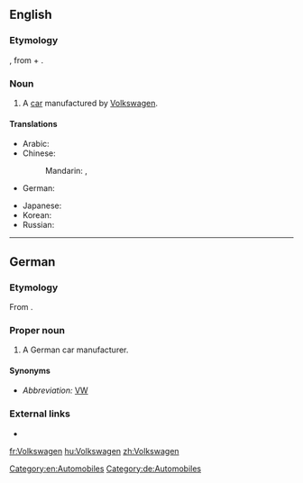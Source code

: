==English==

===Etymology===
{{bor|en|de|Volkswagen}}, from {{m|de|Volks||people's}} + {{m|de|Wagen|g=m||car, vehicle}}.

===Noun===
{{en-noun}}

# A [[car]] manufactured by [[w:Volkswagen|Volkswagen]].

====Translations====
{{trans-top|a car manufacturer, a car manufactured by Volkswagen (transliterations)}}
* Arabic: {{t|ar|فولكس واجن|m|tr=fulkswāgin}}
* Chinese:
*: Mandarin: {{t|cmn|大眾}}, {{t+|cmn|大众|tr=dàzhòng}}
* German: {{t|de|Volkswagen|m}}
{{trans-mid}}
* Japanese: {{t|ja|フォルクスワーゲン|tr=Forukusuwāgen|sc=Jpan}}
* Korean: {{t|ko|폭스바겐|tr=Pokseubagen|sc=Kore}}
* Russian: {{t|ru|Фольксва́ген|m}}
{{trans-bottom}}

[[Category:en:Automobiles]]

----

==German==
{{wikipedia}}

===Etymology===
From {{affix|de|Volk|gloss1=people|-s-|Wagen|gloss3=car}}.

===Proper noun===
{{de-proper noun|m|}}

# A German car manufacturer.
#: {{usex|Ich fahre einen '''Volkswagen.'''|t=I drive a '''Volkswagen.'''|lang=de}}

====Synonyms====
* ''Abbreviation:'' [[VW]]

===External links===
* {{R:Duden}}

[[Category:de:Automobiles]]

[[fr:Volkswagen]]
[[hu:Volkswagen]]
[[zh:Volkswagen]]
